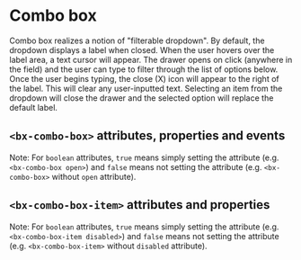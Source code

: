 
# Combo box

Combo box realizes a notion of "filterable dropdown".
By default, the dropdown displays a label when closed. When the user hovers over the label area, a text cursor will appear.
The drawer opens on click (anywhere in the field) and the user can type to filter through the list of options below.
Once the user begins typing, the close (X) icon will appear to the right of the label.
This will clear any user-inputted text.
Selecting an item from the dropdown will close the drawer and the selected option will replace the default label.

<Preview withToolbar>
  <Story id="combo-box--default-story" height="240px" />
</Preview>

## `<bx-combo-box>` attributes, properties and events

Note: For `boolean` attributes, `true` means simply setting the attribute (e.g. `<bx-combo-box open>`) and `false` means not setting the attribute (e.g. `<bx-combo-box>` without `open` attribute).

<Props of="bx-combo-box" />

## `<bx-combo-box-item>` attributes and properties

Note: For `boolean` attributes, `true` means simply setting the attribute (e.g. `<bx-combo-box-item disabled>`) and `false` means not setting the attribute (e.g. `<bx-combo-box-item>` without `disabled` attribute).

<Props of="bx-combo-box-item" />
